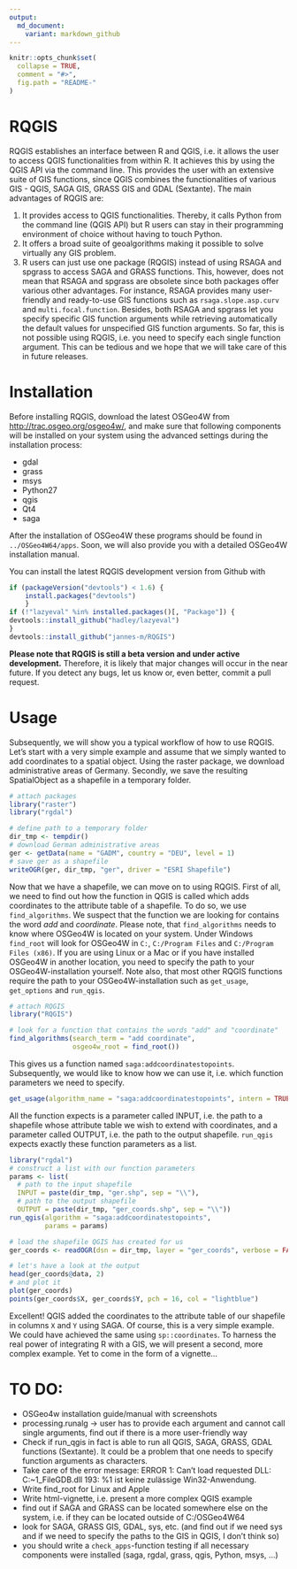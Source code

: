 ```yaml
---
output:
  md_document:
    variant: markdown_github
---
```


<!-- README.md is generated from README.Rmd. Please edit that file -->

```r
knitr::opts_chunk$set(
  collapse = TRUE,
  comment = "#>",
  fig.path = "README-"
)
```



<!-- C:\OSGeo4W64\bin\python-qgis -> opens Python!! -->

# RQGIS
RQGIS establishes an interface between R and QGIS, i.e. it allows the user to access QGIS functionalities from within R. It achieves this by using the QGIS API via the command line. This provides the user with an extensive suite of GIS functions, since QGIS combines the functionalities of various GIS - QGIS, SAGA GIS, GRASS GIS and GDAL (Sextante). The main advantages of RQGIS are:

1. It provides access to QGIS functionalities. Thereby, it calls Python from the command line (QGIS API) but R users can stay in their programming environment of choice without having to touch Python.
2. It offers a broad suite of geoalgorithms making it possible to solve virtually any GIS problem. 
3. R users can just use one package (RQGIS) instead of using RSAGA and spgrass to access SAGA and GRASS functions. This, however, does not mean that RSAGA and spgrass are obsolete since both packages offer various other advantages. For instance, RSAGA provides many user-friendly and ready-to-use GIS functions such as `rsaga.slope.asp.curv` and `multi.focal.function`. Besides, both RSAGA and spgrass let you specify specific GIS function arguments while retrieving automatically the default values for unspecified GIS function arguments. So far, this is not possible using RQGIS, i.e. you need to specify each single function argument. This can be tedious and we hope that we will take care of this in future releases.

# Installation 
Before installing RQGIS, download the latest OSGeo4W from [http://trac.osgeo.org/osgeo4w/](http://trac.osgeo.org/osgeo4w/), and make sure that following components will be installed on your system using the advanced settings during the installation process:

- gdal
- grass
- msys
- Python27
- qgis
- Qt4
- saga

After the installation of OSGeo4W these programs should be found in `../OSGeo4W64/apps`. Soon, we will also provide you with a detailed OSGeo4W installation manual.

You can install the latest RQGIS development version from Github with

```r
if (packageVersion("devtools") < 1.6) {
    install.packages("devtools")    
    }
if (!"lazyeval" %in% installed.packages()[, "Package"]) {
devtools::install_github("hadley/lazyeval")  
}
devtools::install_github("jannes-m/RQGIS")
```

**Please note that RQGIS is still a beta version and under active development.** Therefore, it is likely that major changes will occur in the near future. If you detect any bugs, let us know or, even better, commit a pull request.

# Usage
Subsequently, we will show you a typical workflow of how to use RQGIS. Let's start with a very simple example and assume that we simply wanted to add coordinates to a spatial object. 
Using the raster package, we download administrative areas of Germany. Secondly, we save the resulting SpatialObject as a shapefile in a temporary folder.

```r
# attach packages
library("raster")
library("rgdal")

# define path to a temporary folder
dir_tmp <- tempdir()
# download German administrative areas
ger <- getData(name = "GADM", country = "DEU", level = 1)
# save ger as a shapefile
writeOGR(ger, dir_tmp, "ger", driver = "ESRI Shapefile")
```

Now that we have a shapefile, we can move on to using RQGIS. First of all, we need to find out how the function in QGIS is called which adds coordinates to the attribute table of a shapefile. To do so, we use `find_algorithms`. We suspect that the function we are looking for contains the word *add* and *coordinate*. Please note, that `find_algorithms` needs to know where OSGeo4W is located on your system. Under Windows `find_root` will look for OSGeo4W in `C:`, `C:/Program Files` and `C:/Program Files (x86)`. If you are using Linux or a Mac or if you have installed OSGeo4W in another location, you need to specify the path to your OSGeo4W-installation yourself. Note also, that most other RQGIS functions require the path to your OSGeo4W-installation such as `get_usage`, `get_options` and `run_qgis`.

```r
# attach RQGIS
library("RQGIS")

# look for a function that contains the words "add" and "coordinate"
find_algorithms(search_term = "add coordinate", 
                osgeo4w_root = find_root())
```

This gives us a function named `saga:addcoordinatestopoints`. Subsequently, we would like to know how we can use it, i.e. which function parameters we need to specify.

```r
get_usage(algorithm_name = "saga:addcoordinatestopoints", intern = TRUE)
```

All the function expects is a parameter called INPUT, i.e. the path to a shapefile whose attribute table we wish to extend with coordinates, and a parameter called OUTPUT, i.e. the path to the output shapefile. `run_qgis` expects exactly these function parameters as a list.


```r
library("rgdal")
# construct a list with our function parameters
params <- list(
  # path to the input shapefile
  INPUT = paste(dir_tmp, "ger.shp", sep = "\\"),
  # path to the output shapefile
  OUTPUT = paste(dir_tmp, "ger_coords.shp", sep = "\\"))
run_qgis(algorithm = "saga:addcoordinatestopoints", 
         params = params)

# load the shapefile QGIS has created for us
ger_coords <- readOGR(dsn = dir_tmp, layer = "ger_coords", verbose = FALSE)

# let's have a look at the output
head(ger_coords@data, 2)
# and plot it
plot(ger_coords)
points(ger_coords$X, ger_coords$Y, pch = 16, col = "lightblue")
```

Excellent! QGIS added the coordinates to the attribute table of our shapefile in columns `X` and `Y` using SAGA. Of course, this is a very simple example. We could have achieved the same using `sp::coordinates`. To harness the real power of integrating R with a GIS, we will present a second, more complex example. Yet to come in the form of a vignette...


# TO DO:

- OSGeo4w installation guide/manual with screenshots
- processing.runalg -> user has to provide each argument and cannot call single arguments, find out if there is a more user-friendly way
- Check if run_qgis in fact is able to run all QGIS, SAGA, GRASS, GDAL functions (Sextante). It could be a problem that one needs to specify function arguments as characters.
- Take care of the error message:
  ERROR 1: Can't load requested DLL: C:\OSGEO4~1\bin\gdalplugins\ogr_FileGDB.dll
  193: %1 ist keine zulässige Win32-Anwendung.
- Write find_root for Linux and Apple
- Write html-vignette, i.e. present a more complex QGIS example
- find out if SAGA and GRASS can be located somewhere else on the system,
    i.e. if they can be located outside of C:/OSGeo4W64
- look for SAGA, GRASS GIS, GDAL, sys, etc. (and find out if we need sys and if we need to specify the paths to the GIS in QGIS, I don't think so)
- you should write a `check_apps`-function testing if all necessary components were installed (saga, rgdal, grass, qgis, Python, msys, ...)
